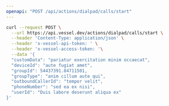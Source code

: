 ```yaml
---
openapi: "POST /api/actions/dialpad/calls/start"
---
```


<RequestExample>

```bash Request
curl --request POST \
  --url https://api.vessel.dev/actions/dialpad/calls/start \
  --header 'Content-Type: application/json' \
  --header 'x-vessel-api-token: ' \
  --header 'x-vessel-access-token: '\
  --data '{
  "customData": "pariatur exercitation minim occaecat",
  "deviceId": "aute fugiat amet",
  "groupId": 54437391.84711501,
  "groupType": "anim cillum aute qui",
  "outboundCallerId": "tempor velit",
  "phoneNumber": "sed ea ex nisi",
  "userId": "Duis labore deserunt aliqua ex"
}'
```

</RequestExample>
